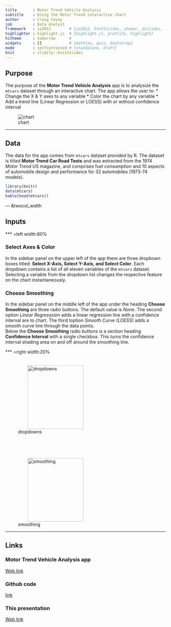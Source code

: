 ```yaml
---
title       : Motor Trend Vehicle Analysis
subtitle    : Using the Motor Trend interactive chart
author      : Craig Covey
job         : Data Analyst
framework   : io2012        # {io2012, html5slides, shower, dzslides, ...}
highlighter : highlight.js  # {highlight.js, prettify, highlight}
hitheme     : tomorrow      # 
widgets     : []            # {mathjax, quiz, bootstrap}
mode        : selfcontained # {standalone, draft}
knit        : slidify::knit2slides
--- 
```


<style>
strong {
    font-weight: bold;
}
em {
    font-style: italic;
}
img {

}
img[alt="chart"] {
    display: block;
    margin-left: auto;
    margin-right: auto;
    max-height: 375px;
    padding-top: -30px;
}
img[alt="dropdowns"] {
    height: 200px;
    width: 175px;
    padding-left: 30px;
    padding-top: 20px;
}
img[alt="smoothing"] {
    height: 200px;
    width: 175px;
    padding-left: 30px;
    padding-top: 60px;
}
.title-slide {
    background-color: #FDE3A7;
}
h1 {
    font-family: sans-serif;
}
</style>

## Purpose

The purpose of the <strong>Motor Trend Vehicle Analysis</strong> app is to analysize the `mtcars` dataset through an interactive chart. The app allows the user to:
* Change the X & Y axes to any variable
* Color the chart by any variable
* Add a trend line (Linear Regression or LOESS) with or without confidence interval

![chart](assets/img/mtChart.png)

---

## Data

The data for the app comes from `mtcars` dataset provided by R. The dataset is titled <strong>Motor Trend Car Road Tests</strong> and was extracted from the 1974 <em>Motor Trend</em> US magazine, and comprises fuel consumption and 10 aspects of automobile design and performance for 32 automobiles (1973-74 models).

``` r
library(knitr)
data(mtcars)
kable(head(mtcars))
```

--- &twocol_width

## Inputs

*** =left width:80%

### Select Axes & Color

In the sidebar panel on the upper left of the app there are three dropbown boxes titled: <strong>Select X-Axis, Select Y-Axis, and Select Color</strong>. Each dropdown contains a list of all eleven variables of the `mtcars` dataset. Selecting a variable from the dropdown list changes the respective feature on the chart instantaneously.

### Choose Smoothing

In the sidebar panel on the middle left of the app under the heading <strong>Choose Smoothing</strong>  are three radio buttons. The default value is <em>None</em>. The second option <em>Linear Regresssion</em> adds a linear regression line with a confidence interval are to chart. The third toption <em>Smooth Curve (LOESS)</em> adds a smooth curve line through the data points.  
Below the <strong>Choose Smoothing</strong> radio buttons is a section heading <strong>Confidence Interval</strong> with a single checkbox. This turns the confidence interval shading area on and off around the smoothing line.

*** =right width:20%

![dropdowns](assets/img/mtcars_dropdowns.png)

![smoothing](assets/img/mtcars_smoothing.png)

---

## Links

### Motor Trend Vehicle Analysis app

[Web link](https://craigcovey.shinyapps.io/Motor_Trend_Analysis_Chart/)

### Github code

[link](https://github.com/CraigCovey/Motor_Trend_Analysis_Chart)

### This presentation

[Web link](https://craigcovey.github.io/Motor_Trend_Analysis_Chart/index.html)



